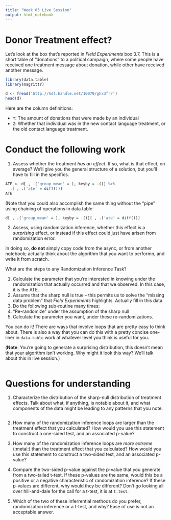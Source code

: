 ```yaml
---
title: "Week 03 Live Session"
output: html_notebook
---
```


# Donor Treatment effect? 

Let's look at the box that's reported in _Field Experiments_ box 3.7. This is a short table of "donations" to a political campaign, where some people have received one treatment message about donation, while other have received another message. 

```r
library(data.table)
library(magrittr)

d <- fread('http://hdl.handle.net/10079/ghx3frr')
head(d)
```
Here are the column definitions: 

- `Y`: The amount of donations that were made by an individual 
- `Z`: Whether that individual was in the new contact language treatment, or the old contact language treatment. 

# Conduct the following work

1. Assess whether the treatment _has an effect_. If so, what is that effect, on average? We'll give you the general structure of a solution, but you'll have to fill in the specifics. 

```r
ATE <- d[ , .('group_mean' = ), keyby = .()] %>% 
  .[ , .('ate' = diff())]
ATE
```
(Note that you could also accomplish the same thing without the "pipe" using chaining of operations in data.table 

```r
d[ , .('group_mean' = ), keyby = .()][ , .('ate' = diff())]
``` 

2. Assess, using randomization inference, whether this effect is a _surprising_ effect, or instead if this effect could just have arisen from randomization error. 

In doing so, **do not** simply copy code from the async, or from another notebook; actually think about the algorithm that you want to performn, and write it from scratch. 

What are the steps to any Randomization Inference Task? 

1. Calculate the parameter that you're interested in knowing under the randomization that actually occurred and that we observed. In this case, it is the ATE. 
2. Assume that the sharp null is true -- this permits us to solve the "missing data problem" that *Field Experiments* highlights. Actually fill in this data. 
3. Do the following sub-routine many times: 
  1. "Re-randomize" under the assumption of the sharp null
  2. Calculate the parameter you want, under these re-randomizations. 

You can do it! There are ways that involve loops that are pretty easy to think about. There is also a way that you can do this with a pretty concise one-liner in `data.table` work at whatever level you think is useful for you. 

(**Note**: You're going to generate a surprising distribution, this doesn't mean that your algorithm isn't working. Why might it look this way? We'll talk about this in live session.)

```r

```

# Questions for understanding 

1. Characterize the distribution of the sharp-null distribution of treatment effects. Talk about what, if anything, is notable about it, and what components of the data might be leading to any patterns that you note.

```r

```

2. How many of the randomization inference loops are larger than the treatment effect that you calculated? How would you use this statement to construct a one-sided test, and an associated p-value? 

3. How many of the randomization inference loops are _more extreme_ (:metal:) than the treatment effect that you calculated? How would you use this statement to construct a two-sided test, and an associated p-value? 

4. Compare the two-sided p-value against the p-value that you generate from a two-tailed t-test. If these p-values are the same, would this be a positive or a negative characteristic of randomization inference? If these p-values are different, why would they be different? Don't go looking all over hill-and-dale for the call for a t-test, it is at `t.test`. 

5. Which of the two of these inferrential methods do you prefer, randomization inference or a t-test, and why? Ease of use is not an acceptable answer. 
